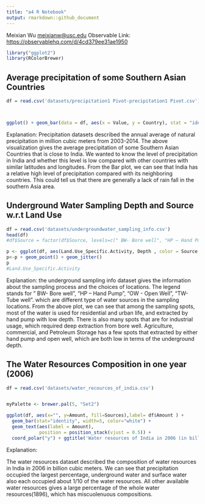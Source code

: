 ```yaml
---
title: "a4 R Notebook"
output: rmarkdown::github_document
---
```


Meixian Wu <a href="mailto:meixianw@usc.edu">meixianw\@usc.edu</a> Observable Link: <https://observablehq.com/d/4cd379ee31ae1950>

```r
library("ggplot2") 
library(RColorBrewer)

```

## Average precipitation of some Southern Asian Countries

```r
df = read.csv('datasets/precipitation1 Pivot-precipitation1 Pivot.csv')



ggplot() + geom_bar(data = df, aes(x = Value, y = Country), stat = "identity") + ggtitle('Average precipitation of some Southern Asian Countries')+ xlab('Amount (in million cubic meters)')
```

Explanation: Precipitation datasets described the annual average of natural precipitation in million cubic meters from 2003-2014. The above visualization gives the average precipitation of some Southern Asian Countries that is close to India. We wanted to know the level of precipitation in India and whether this level is low compared with other countries with similar latitudes and longitudes. From the Bar plot, we can see that India has a relative high level of precipitation compared with its neighboring countries. This could tell us that there are generally a lack of rain fall in the southern Asia area.

## Underground Water Sampling Depth and Source w.r.t Land Use

```r
df = read.csv('datasets/undergroundwater_sampling_info.csv')
head(df)
#df$Source = factor(df$Source, levels=c(" BW- Bore well", "HP – Hand Pump", "OW - Open Well", "TW- Tube well"))

p <- ggplot(df, aes(Land.Use_Specific.Activity, Depth , color = Source )) + xlab('Land Use') + ggtitle('Underground Water Sampling Depth and Source w.r.t Land Use')
p<-p + geom_point() + geom_jitter()
p
#Land.Use_Specific.Activity
```

Explanation: the underground sampling info dataset gives the information about the sampling process and the choices of locations. The legend stands for " BW- Bore well", "HP -- Hand Pump", "OW - Open Well", "TW- Tube well". which are different type of water sources in the sampling locations. From the above plot, we can see that among the sampling spots, most of the water is used for residential and urban life, and extracted by hand pump with low depth. There is also many spots that are for industrial usage, which required deep extraction from bore well. Agriculture, commercial, and Petroleum Storage has a few spots that extracted by either hand pump and open well, which are both low in terms of the underground depth.

## The Water Resources Composition in one year (2006)

```r

df = read.csv('datasets/water_recources_of_india.csv')


myPalette <- brewer.pal(5, "Set2") 

ggplot(df, aes(x="", y=Amount, fill=Sources),label= df$Amount ) +
  geom_bar(stat="identity", width=5, color="white") +
  geom_text(aes(label = Amount),
            position = position_stack(vjust = 0.5)) +
  coord_polar("y") + ggtitle('Water resources of India in 2006 (in billion cubic meter)') + theme_void() 

```

Explanation:

The water resources dataset described the composition of water resources in India in 2006 in billion cubic meters. We can see that precipitation occupied the largest percentage, underground water and surface water also each occupied about 1/10 of the water resources. All other available water resources gives a large percentage of the whole water resources(1896), which has miscuolenuous compositions.
